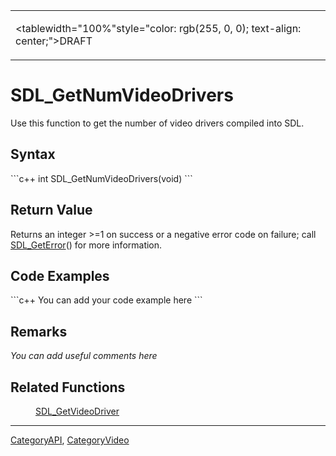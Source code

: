 <!-- pragma section-numbers off -->
<!-- pragma disable-camelcase -->
{|
|<tablewidth="100%"style="color: rgb(255, 0, 0); text-align: center;">DRAFT
|}

= SDL_GetNumVideoDrivers =
Use this function to get the number of video drivers compiled into SDL.


== Syntax ==
```c++
int SDL_GetNumVideoDrivers(void)
```

== Return Value ==
Returns an integer >=1 on success or a negative error code on failure; call [[SDL_GetError]]() for more information.

== Code Examples ==
```c++
You can add your code example here
```

== Remarks ==
''You can add useful comments here''

== Related Functions ==
:[[SDL_GetVideoDriver]]

----
[[CategoryAPI]], [[CategoryVideo]]
